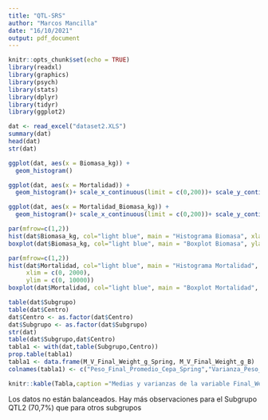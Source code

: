 ```yaml
---
title: "QTL-SRS"
author: "Marcos Mancilla"
date: "16/10/2021"
output: pdf_document
---
```


```r
knitr::opts_chunk$set(echo = TRUE)
library(readxl)
library(graphics)
library(psych)
library(stats)
library(dplyr)
library(tidyr)
library(ggplot2)
```

```r
dat <- read_excel("dataset2.XLS")
summary(dat)
head(dat)
str(dat)
```

```r
ggplot(dat, aes(x = Biomasa_kg)) +
  geom_histogram()
```

```r
ggplot(dat, aes(x = Mortalidad)) +
  geom_histogram()+ scale_x_continuous(limit = c(0,200))+ scale_y_continuous(limit = c(0,2000))
```

```r
ggplot(dat, aes(x = Mortalidad_Biomasa_kg)) +
  geom_histogram()+ scale_x_continuous(limit = c(0,200))+ scale_y_continuous(limit = c(0,2000))
```

```r
par(mfrow=c(1,2))
hist(dat$Biomasa_kg, col="light blue", main = "Histograma Biomasa", xlab = "Biomasa (kg)")
boxplot(dat$Biomasa_kg, col="light blue", main = "Boxplot Biomasa", ylab = "Biomasa (kg)")
```

```r
par(mfrow=c(1,2))
hist(dat$Mortalidad, col="light blue", main = "Histograma Mortalidad", xlab = "Mortalidad (n°)", 
     xlim = c(0, 2000),
     ylim = c(0, 10000))
boxplot(dat$Mortalidad, col="light blue", main = "Boxplot Mortalidad", ylab = "Mortalidad (n°)")
```

```r
table(dat$Subgrupo)
table(dat$Centro)
dat$Centro <- as.factor(dat$Centro)
dat$Subgrupo <- as.factor(dat$Subgrupo)
str(dat)
table(dat$Subgrupo,dat$Centro)
tabla1 <- with(dat,table(Subgrupo,Centro))
prop.table(tabla1)
tabla1 <- data.frame(M_V_Final_Weight_g_Spring, M_V_Final_Weight_g_B)
colnames(tabla1) <- c("Peso_Final_Promedio_Cepa_Spring","Varianza_Peso_Final_Spring", "Peso_Final_Promedio_Cepa_B","Varianza_Peso_Final_B")

knitr::kable(Tabla,caption ="Medias y varianzas de la variable Final_Weight(g) para las cepas Spring y B")
```

Los datos no están balanceados. Hay más observaciones para el Subgrupo QTL2 (70,7%) que para otros subgrupos
```r

```